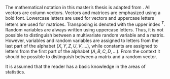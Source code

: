 \phantomsection
\section*{Notation}
\addcontentsline{toc}{section}{Notation}

The mathematical notation in this master's thesis is adapted from \cite{Madsen_2010}. All vectors are column vectors. Vectors and matrices are emphasized using a bold font. Lowercase letters are used for vectors and uppercase letters letters are used for matrices. Transposing is denoted with the upper index $^T$. Random variables are always written using uppercase letters. Thus, it is not possible to distinguish between a multivariate random variable and a matrix. However, variables and random variables are assigned to letters from the last part of the alphabet $(X, Y, Z, U, V, \dots)$, while constants are assigned to letters from the first part of the alphabet $(A, B, C, D, \dots)$. From the context it should be possible to distinguish between a matrix and a random vector.

It is assumed that the reader has a basic knowledge in the areas of statistics. 

\cleardoublepage
\tableofcontents
\cleardoublepage 

\printunsrtglossaries

\clearpage

\pagenumbering{arabic}